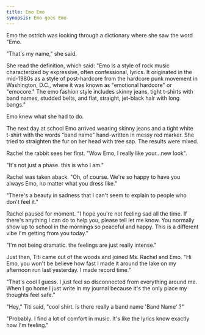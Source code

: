```yaml
---
title: Emo Emo
synopsis: Emo goes Emo
---
```


Emo the ostrich was looking through a dictionary where she saw the word "Emo.

"That's my name," she said.

She read the definition, which said: "Emo is a style of rock music characterized by expressive, often confessional, lyrics. It originated in the mid-1980s as a style of post-hardcore from the hardcore punk movement in Washington, D.C., where it was known as "emotional hardcore" or "emocore." The emo fashion style includes skinny jeans, tight t-shirts with band names, studded belts, and flat, straight, jet-black hair with long bangs."

Emo knew what she had to do.

The next day at school Emo arrived wearing skinny jeans and a tight white t-shirt with the words "band name" hand-written in messy red marker.  She tried to straighten the fur on her head with tree sap.  The results were mixed.

Rachel the rabbit sees her first.  "Wow Emo, I really like your...new look".

"It's not just a phase. this is who I am."

Rachel was taken aback. "Oh, of course.  We're so happy to have you always Emo, no matter what you dress like."

"There's a beauty in sadness that I can't seem to explain to people who don't feel it."

Rachel paused for moment.  "I hope you're not feeling sad all the time.  If there's anything I can do to help you, please tell let me know.  You normally show up to school in the mornings so peaceful and happy.  This is a different vibe I'm getting from you today."

"I'm not being dramatic. the feelings are just really intense."

Just then, Titi came out of the woods and joined Ms. Rachel and Emo. "Hi Emo, you won't be believe how fast I made it around the lake on my afternoon run last yesterday.  I made record time."

"That's cool I guess. I just feel so disconnected from everything around me. When I go home I just write in my journal because it's the only place my thoughts feel safe."

"Hey," Titi said, "cool shirt.  Is there really a band name 'Band Name' ?"

"Probably. I find a lot of comfort in music. It's like the lyrics know exactly how I'm feeling."
